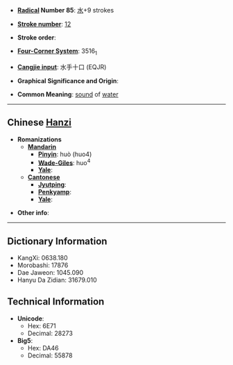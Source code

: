 * '''[[Wiktionary:Chinese radical index| Radical]] Number 85''': [[Wiktionary:Chinese radical index 水|水]]+9 strokes

* '''[[Wiktionary:Chinese total strokes index|Stroke number]]''': [[Wiktionary:Chinese total strokes index 12|12]]

* '''Stroke order''': 

* '''[[Wiktionary:Chinese four corner index|Four-Corner System]]''': 3516<sub>1</sub>

* '''[[Wiktionary:Chinese Cangjie index|Cangjie input]]''': 水手十口 (EQJR)

* '''Graphical Significance and Origin''': 

* '''Common Meaning''': [[sound]] of [[water]]

----

== Chinese [[Hanzi]] ==

* '''Romanizations'''
** '''[[Mandarin]]'''
*** '''[[Pinyin]]''': huò (huo4)
*** '''[[Wade-Giles]]''': huo<sup>4</sup>
*** '''[[Yale]]''': 
** '''[[Cantonese]]'''
*** '''[[Jyutping]]''':
*** '''[[Penkyamp]]''': 
*** '''[[Yale]]''': 

* '''Other info''': 

----

== Dictionary Information ==

* KangXi: 0638.180
* Morobashi: 17876
* Dae Jaweon: 1045.090
* Hanyu Da Zidian: 31679.010

== Technical Information ==

* '''Unicode''':
** Hex: 6E71
** Decimal: 28273
* '''Big5''':
** Hex: DA46
** Decimal: 55878